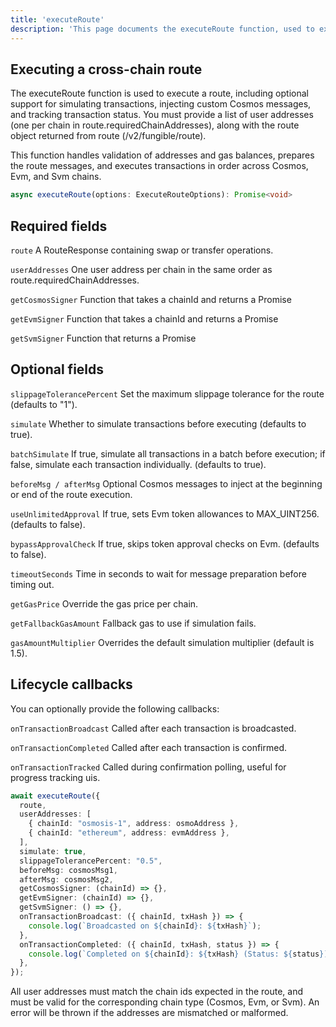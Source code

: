 ```yaml
---
title: 'executeRoute'
description: 'This page documents the executeRoute function, used to execute a token transfer/swap using a route from /v2/fungible/route API'
---
```


## Executing a cross-chain route

The executeRoute function is used to execute a route, including optional support for simulating transactions, injecting custom Cosmos messages, and tracking transaction status.
You must provide a list of user addresses (one per chain in route.requiredChainAddresses), along with the route object returned from route (/v2/fungible/route).

<Info> This function handles validation of addresses and gas balances, prepares the route messages, and executes transactions in order across Cosmos, Evm, and Svm chains. </Info>

```ts
async executeRoute(options: ExecuteRouteOptions): Promise<void>
```

## Required fields
```route``` A RouteResponse containing swap or transfer operations.

```userAddresses``` One user address per chain in the same order as route.requiredChainAddresses.

```getCosmosSigner``` Function that takes a chainId and returns a Promise<OfflineSigner>

```getEvmSigner``` Function that takes a chainId and returns a Promise<WalletClient>

```getSvmSigner``` Function that returns a Promise<OfflineSigner>

## Optional fields
```slippageTolerancePercent``` Set the maximum slippage tolerance for the route (defaults to "1").

```simulate``` Whether to simulate transactions before executing (defaults to true).

```batchSimulate``` If true, simulate all transactions in a batch before execution; if false, simulate each transaction individually. (defaults to true).

```beforeMsg / afterMsg``` Optional Cosmos messages to inject at the beginning or end of the route execution.

```useUnlimitedApproval``` If true, sets Evm token allowances to MAX_UINT256. (defaults to false).

```bypassApprovalCheck``` If true, skips token approval checks on Evm. (defaults to false).

```timeoutSeconds``` Time in seconds to wait for message preparation before timing out.

```getGasPrice``` Override the gas price per chain.

```getFallbackGasAmount``` Fallback gas to use if simulation fails.

```gasAmountMultiplier``` Overrides the default simulation multiplier (default is 1.5).

## Lifecycle callbacks
You can optionally provide the following callbacks:

```onTransactionBroadcast``` Called after each transaction is broadcasted.

```onTransactionCompleted``` Called after each transaction is confirmed.

```onTransactionTracked``` Called during confirmation polling, useful for progress tracking uis.

```ts
await executeRoute({
  route,
  userAddresses: [
    { chainId: "osmosis-1", address: osmoAddress },
    { chainId: "ethereum", address: evmAddress },
  ],
  simulate: true,
  slippageTolerancePercent: "0.5",
  beforeMsg: cosmosMsg1,
  afterMsg: cosmosMsg2,
  getCosmosSigner: (chainId) => {},
  getEvmSigner: (chainId) => {},
  getSvmSigner: () => {},
  onTransactionBroadcast: ({ chainId, txHash }) => {
    console.log(`Broadcasted on ${chainId}: ${txHash}`);
  },
  onTransactionCompleted: ({ chainId, txHash, status }) => {
    console.log(`Completed on ${chainId}: ${txHash} (Status: ${status})`);
  },
});
```

<Warning> All user addresses must match the chain ids expected in the route, and must be valid for the corresponding chain type (Cosmos, Evm, or Svm). An error will be thrown if the addresses are mismatched or malformed. </Warning>